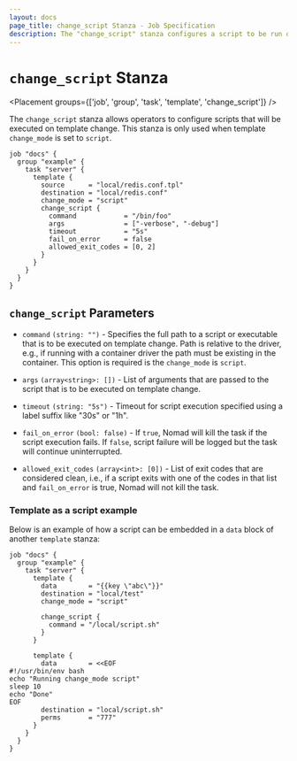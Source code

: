 ```yaml
---
layout: docs
page_title: change_script Stanza - Job Specification
description: The "change_script" stanza configures a script to be run on template re-render.
---
```


# `change_script` Stanza

<Placement groups={['job', 'group', 'task', 'template', 'change_script']} />

The `change_script` stanza allows operators to configure scripts that
will be executed on template change. This stanza is only used when template
`change_mode` is set to `script`. 

```hcl
job "docs" {
  group "example" {
    task "server" {
      template {
        source      = "local/redis.conf.tpl"
        destination = "local/redis.conf"
        change_mode = "script"
        change_script {
          command            = "/bin/foo"
          args               = ["-verbose", "-debug"]
          timeout            = "5s"
          fail_on_error      = false
          allowed_exit_codes = [0, 2]
        }
      }
    }
  }
}
```

## `change_script` Parameters

- `command` `(string: "")` - Specifies the full path to a script or executable
  that is to be executed on template change. Path is relative to the driver, e.g.,
  if running with a container driver the path must be existing in the container.
  This option is required is the `change_mode` is `script`.

- `args` `(array<string>: [])` - List of arguments that are passed to the script
  that is to be executed on template change. 

- `timeout` `(string: "5s")` - Timeout for script execution specified using a
  label suffix like "30s" or "1h". 

- `fail_on_error` `(bool: false)` - If `true`, Nomad will kill the task if the
  script execution fails. If `false`, script failure will be logged but the task
  will continue uninterrupted. 

- `allowed_exit_codes` `(array<int>: [0])` - List of exit codes that are
  considered clean, i.e., if a script exits with one of the codes in that list and
  `fail_on_error` is true, Nomad will not kill the task. 

### Template as a script example

Below is an example of how a script can be embedded in a `data` block of another
`template` stanza:

```hcl
job "docs" {
  group "example" {
    task "server" {
      template {
        data        = "{{key \"abc\"}}"
        destination = "local/test"
        change_mode = "script"

        change_script {
          command = "/local/script.sh"
        }
      }

      template {
        data        = <<EOF
#!/usr/bin/env bash
echo "Running change_mode script"
sleep 10
echo "Done"
EOF
        destination = "local/script.sh"
        perms       = "777"
      }
    }
  }
}
```